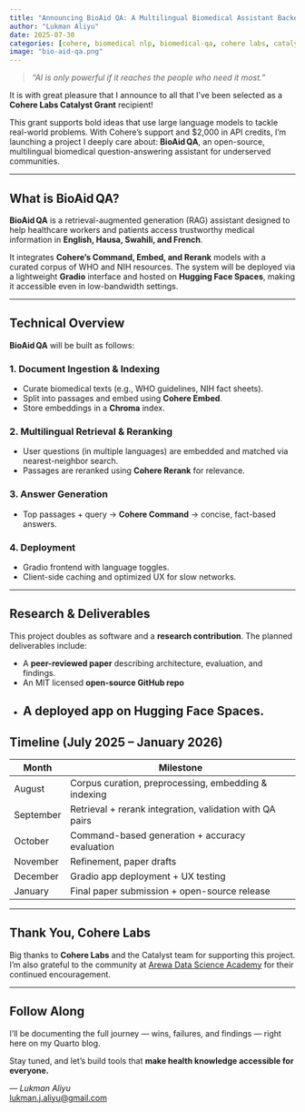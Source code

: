 ```yaml
---
title: "Announcing BioAid QA: A Multilingual Biomedical Assistant Backed by the Cohere Catalyst Grant"
author: "Lukman Aliyu"
date: 2025-07-30
categories: [cohere, biomedical nlp, biomedical-qa, cohere labs, catalyst]
image: "bio-aid-qa.png"
---
```


> _“AI is only powerful if it reaches the people who need it most.”_

It is with great pleasure that I announce to all that I’ve been selected as a **Cohere Labs Catalyst Grant** recipient!

This grant supports bold ideas that use large language models to tackle real-world problems. With Cohere’s support and $2,000 in API credits, I’m launching a project I deeply care about: **BioAid QA**, an open-source, multilingual biomedical question-answering assistant for underserved communities.

---

## What is BioAid QA?

**BioAid QA** is a retrieval-augmented generation (RAG) assistant designed to help healthcare workers and patients access trustworthy medical information in **English, Hausa, Swahili, and French**.

It integrates **Cohere’s Command, Embed, and Rerank** models with a curated corpus of WHO and NIH resources. The system will be deployed via a lightweight **Gradio** interface and hosted on **Hugging Face Spaces**, making it accessible even in low-bandwidth settings.

---

## Technical Overview

**BioAid QA** will be built as follows:

### 1. Document Ingestion & Indexing
- Curate biomedical texts (e.g., WHO guidelines, NIH fact sheets).
- Split into passages and embed using **Cohere Embed**.
- Store embeddings in a **Chroma** index.

### 2. Multilingual Retrieval & Reranking
- User questions (in multiple languages) are embedded and matched via nearest-neighbor search.
- Passages are reranked using **Cohere Rerank** for relevance.

### 3. Answer Generation
- Top passages + query → **Cohere Command** → concise, fact-based answers.

### 4. Deployment
- Gradio frontend with language toggles.
- Client-side caching and optimized UX for slow networks.

---

## Research & Deliverables

This project doubles as software  and a **research contribution**. The planned deliverables include:

- A **peer-reviewed paper** describing architecture, evaluation, and findings.
- An MIT licensed **open-source GitHub repo**
- A deployed app on Hugging Face Spaces.
---


## Timeline (July 2025 – January 2026)

| Month       | Milestone                                                                 |
|-------------|---------------------------------------------------------------------------|
| August | Corpus curation, preprocessing, embedding & indexing                     |
| September   | Retrieval + rerank integration, validation with QA pairs                 |
| October     | Command-based generation + accuracy evaluation                           |
| November    |  Refinement, paper drafts                            |
| December    | Gradio app deployment + UX testing                                       |
| January     | Final paper submission + open-source release                             |

---

## Thank You, Cohere Labs

Big thanks to **Cohere Labs** and the Catalyst team for supporting this project. I’m also grateful to the community at [Arewa Data Science Academy](https://arewadatascience.github.io) for their continued encouragement.

---

## Follow Along

I'll be documenting the full journey — wins, failures, and findings — right here on my Quarto blog.

Stay tuned, and let’s build tools that **make health knowledge accessible for everyone.**

_— Lukman Aliyu_  
[lukman.j.aliyu@gmail.com](mailto:lukman.j.aliyu@gmail.com)
